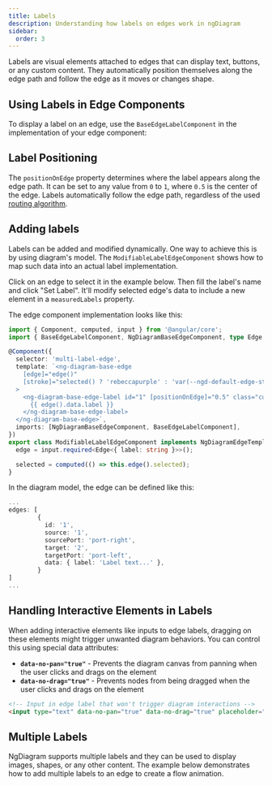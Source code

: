 ```yaml
---
title: Labels
description: Understanding how labels on edges work in ngDiagram
sidebar:
  order: 3
---
```



Labels are visual elements attached to edges that can display text, buttons, or any custom content. They automatically position themselves along the edge path and follow the edge as it moves or changes shape.

## Using Labels in Edge Components

To display a label on an edge, use the `BaseEdgeLabelComponent` in the implementation of your edge component:


<LabeledEdge />

<CodeSnippet relativePath="edges/custom-edges/labeled-edge/labeled-edge.component.ts" />

## Label Positioning

The `positionOnEdge` property determines where the label appears along the edge path. It can be set to any value from `0` to `1`, where `0.5` is the center of the edge. Labels automatically follow the edge path, regardless of the used [routing algorithm](/docs/internals/edges/routing).

## Adding labels

Labels can be added and modified dynamically. One way to achieve this is by using diagram's model. The `ModifiableLabelEdgeComponent` shows how to map such data into an actual label implementation.

Click on an edge to select it in the example below. Then fill the label's name and click "Set Label".
It'll modify selected edge's data to include a new element in a `measuredLabels` property.


<AddingLabels />

The edge component implementation looks like this:

```typescript
import { Component, computed, input } from '@angular/core';
import { BaseEdgeLabelComponent, NgDiagramBaseEdgeComponent, type Edge, type NgDiagramEdgeTemplate } from 'ng-diagram';

@Component({
  selector: 'multi-label-edge',
  template: `<ng-diagram-base-edge
    [edge]="edge()"
    [stroke]="selected() ? 'rebeccapurple' : 'var(--ngd-default-edge-stroke)'"
  >
    <ng-diagram-base-edge-label id="1" [positionOnEdge]="0.5" class="custom-label">
      {{ edge().data.label }}
    </ng-diagram-base-edge-label>
  </ng-diagram-base-edge>`,
  imports: [NgDiagramBaseEdgeComponent, BaseEdgeLabelComponent],
})
export class ModifiableLabelEdgeComponent implements NgDiagramEdgeTemplate<{ label: string }> {
  edge = input.required<Edge<{ label: string }>>();

  selected = computed(() => this.edge().selected);
}
```

In the diagram model, the edge can be defined like this:

```typescript
...
edges: [
        {
          id: '1',
          source: '1',
          sourcePort: 'port-right',
          target: '2',
          targetPort: 'port-left',
          data: { label: 'Label text...' },
        }
]
...
```

## Handling Interactive Elements in Labels

When adding interactive elements like inputs to edge labels, dragging on these elements might trigger unwanted diagram behaviors. You can control this using special data attributes:

- **`data-no-pan="true"`** - Prevents the diagram canvas from panning when the user clicks and drags on the element
- **`data-no-drag="true"`** - Prevents nodes from being dragged when the user clicks and drags on the element

```html
<!-- Input in edge label that won't trigger diagram interactions -->
<input type="text" data-no-pan="true" data-no-drag="true" placeholder="Type here" />
```

## Multiple Labels

NgDiagram supports multiple labels and they can be used to display images, shapes, or any other content.
The example below demonstrates how to add multiple labels to an edge to create a flow animation.


<MultipleLabels />

<CodeSnippet relativePath="edges/labels/multiple-labels/multiple-labels-edge.component.ts" />
